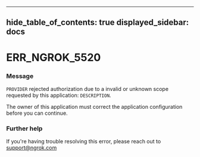 

---
hide_table_of_contents: true
displayed_sidebar: docs
---


# ERR_NGROK_5520

### Message
`PROVIDER` rejected authorization due to a invalid or unknown scope requested by this application: `DESCRIPTION`.

The owner of this application must correct the application configuration before you can continue.

<ErrorDetails />



### Further help
If you're having trouble resolving this error, please reach out to [support@ngrok.com](mailto:support@ngrok.com?subject=Help%20with%20ERR_NGROK_5520)

